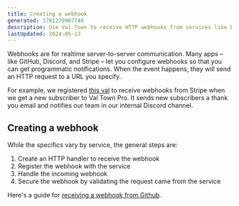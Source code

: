 ```yaml
---
title: Creating a webhook
generated: 1701279907748
description: Use Val Town to receive HTTP webhooks from services like Discord or Stripe
lastUpdated: 2024-05-13
---
```



Webhooks are for realtime server-to-server communication. Many apps – like GitHub,
Discord, and Stripe – let you configure webhooks so that you can get programmatic notifications.
When the event happens, they will send an HTTP request to a URL you specify.

For example, we registered
[this val](https://www.val.town/v/stevekrouse/newStripeEvent) to receive webhooks from Stripe
when we get a new subscriber to Val Town Pro. It sends new subscribers a thank you email and notifies our team in our internal Discord channel.

## Creating a webhook

While the specifics vary by service, the general steps are:

1. Create an HTTP handler to receive the webhook
2. Register the webhook with the service
3. Handle the incoming webhook
4. Secure the webhook by validating the request came from the service

Here's a guide for [receiving a webhook from Github](/integrations/github/receiving-a-github-webhook).
